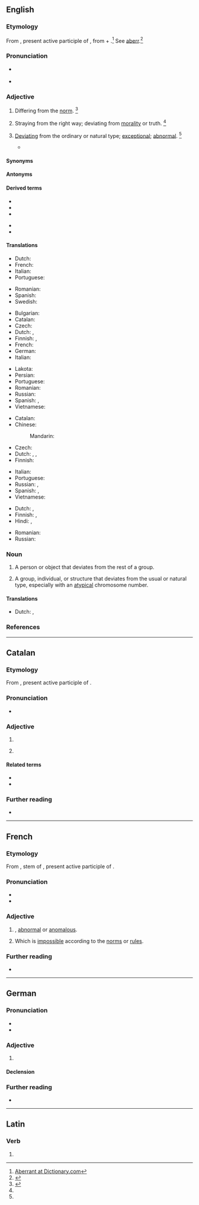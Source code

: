 ==English==

===Etymology===
From {{etyl|la|en}} {{m|la|aberrāns}}, present active participle of {{m|la|aberrō||go astray; err}}, from {{m|la|ab||from}} + {{m|la|errō||to wander}}.<ref>[http://dictionary.reference.com/browse/aberrant Aberrant at Dictionary.com]</ref> See [[aberr]].<ref>{{R:Webster NCD 1974|aberrant}}</ref>

===Pronunciation===
* {{a|UK}} {{IPA|/əˈbɛɹ.n̩t/|/ˈæ.bəɹ.n̩t/|lang=en}}
* {{a|US}} {{IPA|/əbˈɛɹ.n̩t/|/ˈæ.bəɹ.n̩t/|lang=en}}

===Adjective===
{{en-adj}}

# Differing from the [[norm]]. {{defdate|First attested sometime between the mid 16<sup>th</sup> century and the early 17<sup>th</sup> century.}}<ref name=SOED>{{R:SOED5|page=4}}</ref>
# {{lb|en|sometimes|figuratively}} Straying from the right way; deviating from [[morality]] or truth. {{defdate|First attested in the mid 18<sup>th</sup> century.}}<ref name=SOED/>
# {{lb|en|botany|zoology}} [[deviating|Deviating]] from the ordinary or natural type; [[exceptional]]; [[abnormal]]. {{defdate|First attested in the mid 19<sup>th</sup> century.}}<ref name=SOED/>
#* {{quote-book|year=1859|author={{w|Charles Darwin}}|passage=The more '''aberrant''' any form is, the greater must have been the number of connecting forms which, on my theory, have been exterminated.|title=On the Origin of the Species}}

====Synonyms====

====Antonyms====

====Derived terms====
{{der-top}}
* {{l|en|aberrance}}
* {{l|en|aberrancy}}
* {{l|en|aberrantly}}
{{der-mid}}
* {{l|en|aberration}}
* {{l|en|aberrational}}
{{der-bottom}}

====Translations====
{{trans-top|deviating from the norm}}
* Dutch: {{t+|nl|onconventioneel}}
* French: {{t+|fr|aberrant}}
* Italian: {{t+|it|aberrante}}
* Portuguese: {{t|pt|aberrante}}
{{trans-mid}}
* Romanian: {{t+|ro|aberant|m}}
* Spanish: {{t+|es|aberrante}}
* Swedish: {{t+|sv|avvikande}}
{{trans-bottom}}

{{trans-top|straying from the right way}}
* Bulgarian: {{t|bg|отклоняващ се}} {{qualifier|от правилния път}}
* Catalan: {{t+|ca|aberrant|m|f}}
* Czech: {{t+|cs|scestný}}
* Dutch: {{t+|nl|aberrant}}, {{t+|nl|afwijkend}}
* Finnish: {{t|fi|harhautunut}}, {{t|fi|harhaileva}}
* French: {{t+|fr|aberrant|m}}
* German: {{t+|de|aberrante}}
* Italian: {{t+|it|aberrante}}
{{trans-mid}}
* Lakota: {{t|lkt|šikšíl}}
* Persian: {{t+|fa|گمراه|tr=gomrâh}}
* Portuguese: {{t|pt|aberrante}}
* Romanian: {{t+|ro|aberant|m}}
* Russian: {{t|ru|[[сбиться|сби́вшийся]] [[с]] [[путь|пути́]]}}
* Spanish: {{t+|es|aberrante}}, {{t+|es|anormal}}
* Vietnamese: {{t+|vi|lầm lạc}}
{{trans-bottom}}

{{trans-top|deviating from the ordinary or natural type; exceptional; abnormal}}
* Catalan: {{t+|ca|aberrant|m|f}}
* Chinese:
*: Mandarin: {{t+|cmn|畸变|sc=Hani}}
* Czech: {{t|cs|aberující|m}}
* Dutch: {{t+|nl|afwijkend}}, {{t+|nl|uitzonderlijk}}, {{t+|nl|atypisch}}
* Finnish: {{t+|fi|poikkeava}}
{{trans-mid}}
* Italian: {{t+|it|aberrante}}
* Portuguese: {{t|pt|aberrante}}
* Russian: {{t|ru|[[отклоняться|отклоня́ющийся]] [[от]] [[норма|но́рмы]]}}, {{t+|ru|аберра́нтный}}
* Spanish: {{t+|es|anómalo}}, {{t+|es|atípico}}
* Vietnamese: {{t+|vi|khác thường}}
{{trans-bottom}}

{{checktrans-top}}
* Dutch: {{t+|nl|aberrant}}, {{t+|nl|afdwalend}}
* Finnish: {{t|fi|hairahtunut}}, {{t|fi|harhaileva}}
* Hindi: {{t-check|hi|पथभर्ष्ट|sc=Deva}}, {{t+check|hi|विपथगामी|sc=Deva}}
{{trans-mid}}
* Romanian: {{t+check|ro|aberant}}
* Russian: {{t|ru|[[сбиться|сби́вшийся]] [[с]] [[путь|пути́]]}}
{{trans-bottom}}

===Noun===
{{en-noun}}

# A person or object that deviates from the rest of a group.
# {{lb|en|biology}} A group, individual, or structure that deviates from the usual or natural type, especially with an [[atypical]] chromosome number.

====Translations====
{{trans-top|person wandering from the rest of the group}}
* Dutch: {{t|nl|vreemde apostel|m}}, {{t|nl|rare snuiter|m}}
{{trans-mid}}
{{trans-bottom}}

===References===
<references/>

----

==Catalan==

===Etymology===
From {{der|ca|la|aberrāns}}, present active participle of {{m|la|aberrō||go astray; err}}.

===Pronunciation===
* {{ca-IPA}}

===Adjective===
{{ca-adj|mf}}

# {{l|en|aberrant}}
# {{lb|ca|pathology}} {{l|en|aberrant}} {{gloss|indicating an organ or other tissue which is not in its expected location}}

====Related terms====
* {{l|ca|aberració}}
* {{l|ca|aberrància}}

===Further reading===
* {{R:IEC2}}

----

==French==

===Etymology===
From {{etyl|la|fr}} {{m|la||aberrant-}}, stem of {{m|la|aberrāns}}, present active participle of {{m|la|aberrō||go astray; err}}.

===Pronunciation===
* {{fr-IPA}}
* {{audio|Fr-aberrant.ogg|Audio|lang=fr}}

===Adjective===
{{fr-adj}}

# {{l|en|aberrant}}, [[abnormal]] or [[anomalous]].
# {{lb|fr|sciences}} Which is [[impossible]] according to the [[norm]]s or [[rule]]s.

===Further reading===
* {{R:TLFi}}

----

==German==

===Pronunciation===
* {{audio|De-aberrant.ogg|Audio|lang=de}}
* {{rhymes|ant|lang=de}}

===Adjective===
{{de-adj|aberranter|aberrantesten}}

# {{l|en|aberrant}}

====Declension====
{{de-decl-adj|aberrant|aberranter|aberrantest}}

===Further reading===
* {{R:Duden}}

----

==Latin==

===Verb===
{{la-verb-form|aberrant}}

# {{inflection of|aberrō||3|p|pres|actv|indc|lang=la}}